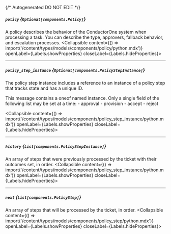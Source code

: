 {/* Autogenerated DO NOT EDIT  */}

##### `policy` *{`Optional[components.Policy]`}*
A policy describes the behavior of the ConductorOne system when processing a task. You can describe the type, approvers, fallback behavior, and escalation processes.
<Collapsible content={() => import('/content/types/models/components/policy/python.mdx')} openLabel={Labels.showProperties} closeLabel={Labels.hideProperties}>
</Collapsible>

---
##### `policy_step_instance` *{`Optional[components.PolicyStepInstance]`}*
The policy step instance includes a reference to an instance of a policy step that tracks state and has a unique ID.

This message contains a oneof named instance. Only a single field of the following list may be set at a time:
  \- approval
  \- provision
  \- accept
  \- reject

<Collapsible content={() => import('/content/types/models/components/policy_step_instance/python.mdx')} openLabel={Labels.showProperties} closeLabel={Labels.hideProperties}>
</Collapsible>

---
##### `history` *{`List[components.PolicyStepInstance]`}*
An array of steps that were previously processed by the ticket with their outcomes set, in order.
<Collapsible content={() => import('/content/types/models/components/policy_step_instance/python.mdx')} openLabel={Labels.showProperties} closeLabel={Labels.hideProperties}>
</Collapsible>

---
##### `next` *{`List[components.PolicyStep]`}*
An array of steps that will be processed by the ticket, in order.
<Collapsible content={() => import('/content/types/models/components/policy_step/python.mdx')} openLabel={Labels.showProperties} closeLabel={Labels.hideProperties}>
</Collapsible>



